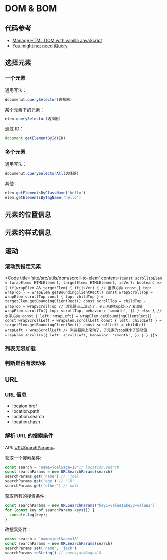 
# DOM & BOM
## 代码参考
* [Manage HTML DOM with vanilla JavaScript](https://htmldom.dev/)
* [You might not need jQuery](http://youmightnotneedjquery.com/)

## 选择元素
### 一个元素
通用写法：
```js
documenut.querySelector(选择器)
```

某个元素下的元素：
```js
elem.querySelector(选择器)
```

通过 ID：
```js
document.getElementById(ID)
```

### 多个元素
通用写法：
```js
documenut.querySelectorAll(选择器)
```

其他：
```js
elem.getElementsByClassName('hello')
elem.getElementsByTagName('hello')
```

## 元素的位置信息

## 元素的样式信息

## 滚动
### 滚动到指定元素
<Demo>
  <ScrollToElem />
</Demo>

<Code 
  title='site/src/utils/dom/scroll-to-elem'
  content={`const scrollToElem = (wrapElem: HTMLElement, targetElem: HTMLElement, isVer?: boolean) => {
  if(wrapElem && targetElem) {
    if(isVer) { // 垂直方向
      const { top: wrapTop } = wrapElem.getBoundingClientRect()
      const wrapScrollTop = wrapElem.scrollTop
      const { top: childTop } = targetElem.getBoundingClientRect()
      const scrollTop = childTop - wrapTop + wrapScrollTop // 浏览器网上滚动了，子元素的top就小了滚动值
      wrapElem.scrollTo({
        top: scrollTop,
        behavior: 'smooth',
      })
    } else { // 水平方向
      const { left: wrapLeft} = wrapElem.getBoundingClientRect()
      const wrapScrollLeft = wrapElem.scrollLeft
      const { left: childLeft } = targetElem.getBoundingClientRect()
      const scrollLeft = childLeft - wrapLeft + wrapScrollLeft // 浏览器网上滚动了，子元素的top就小了滚动值
      wrapElem.scrollTo({
        left: scrollLeft,
        behavior: 'smooth',
      })
    }
  }
}`}>
</Code>

### 列表无限加载


### 判断是否有滚动条

## URL 
### URL 信息
* locaion.href
* location.path
* location.search
* location.hash

### 解析 URL 的搜索条件
API: [URLSearchParams](https://developer.mozilla.org/en-US/docs/Web/API/URLSearchParams)。

获取一个搜索条件:
```js
const search = 'name=joel&age=18'// location.search
const searchParams = new URLSearchParams(search)
searchParams.get('name') // 'joel'
searchParams.get('age') // '18'
searchParams.get('other') // null
```

获取所有的搜索条件:
```js
const searchParams = new URLSearchParams("key1=value1&key2=value2")
for (const key of searchParams.keys()) {
  console.log(key);
}
```

改搜索条件：
```js
const search = 'name=joel&age=18'
const searchParams = new URLSearchParams(search)
searchParams.set('name', 'jack')
searchParams.toString() // name=jack&age=18
```
